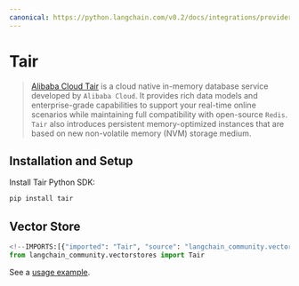 ```yaml
---
canonical: https://python.langchain.com/v0.2/docs/integrations/providers/tair/
---
```


# Tair

>[Alibaba Cloud Tair](https://www.alibabacloud.com/help/en/tair/latest/what-is-tair) is a cloud native in-memory database service 
> developed by `Alibaba Cloud`. It provides rich data models and enterprise-grade capabilities to 
> support your real-time online scenarios while maintaining full compatibility with open-source `Redis`. 
> `Tair` also introduces persistent memory-optimized instances that are based on 
> new non-volatile memory (NVM) storage medium.

## Installation and Setup

Install Tair Python SDK:

```bash
pip install tair
```

## Vector Store

```python
<!--IMPORTS:[{"imported": "Tair", "source": "langchain_community.vectorstores", "docs": "https://api.python.langchain.com/en/latest/vectorstores/langchain_community.vectorstores.tair.Tair.html", "title": "Tair"}]-->
from langchain_community.vectorstores import Tair
```

See a [usage example](/docs/integrations/vectorstores/tair).